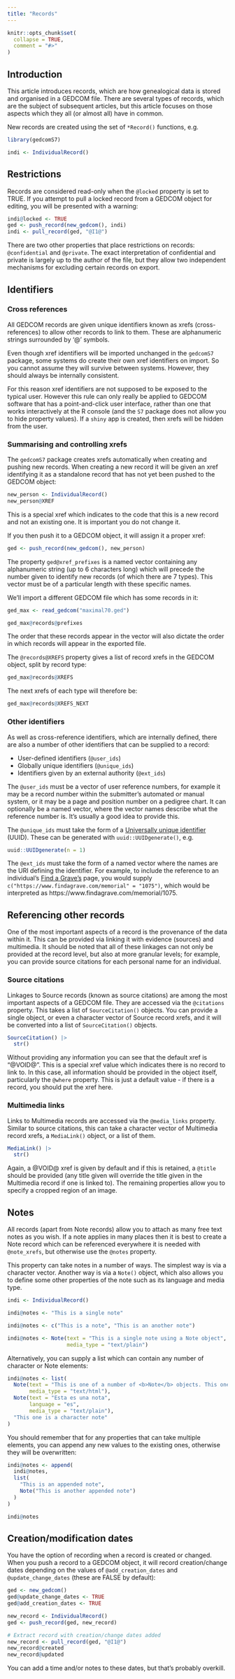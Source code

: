 ```yaml
---
title: "Records"
---
```


```r
knitr::opts_chunk$set(
  collapse = TRUE,
  comment = "#>"
)
```

## Introduction

This article introduces records, which are how genealogical data is stored and organised in a GEDCOM file. There are several types of records, which are the subject of subsequent articles, but this article focuses on those aspects which they all (or almost all) have in common.

New records are created using the set of `*Record()` functions, e.g.

```r
library(gedcomS7)

indi <- IndividualRecord()
```

## Restrictions

Records are considered read-only when the `@locked` property is set to TRUE. If you attempt to pull a locked record from a GEDCOM object for editing, you will be presented with a warning:

```r
indi@locked <- TRUE
ged <- push_record(new_gedcom(), indi)
indi <- pull_record(ged, "@I1@")
```

There are two other properties that place restrictions on records: `@confidential` and `@private`. The exact interpretation of confidential and private is largely up to the author of the file, but they allow two independent mechanisms for excluding certain records on export.

## Identifiers

### Cross references

All GEDCOM records are given unique identifiers known as xrefs (cross-references) to allow other records to link to them. These are alphanumeric strings surrounded by '@' symbols. 

Even though xref identifiers will be imported unchanged in the `gedcomS7` package, some systems do create their own xref identifiers on import. So you cannot assume they will survive between systems. However, they should always be internally consistent.

For this reason xref identifiers are not supposed to be exposed to the typical user. However this rule can only really be applied to GEDCOM software that has a point-and-click user interface, rather than one that works interactively at the R console (and the `S7` package does not allow you to hide property values). If a `shiny` app is created, then xrefs will be hidden from the user.

### Summarising and controlling xrefs

The `gedcomS7` package creates xrefs automatically when creating and pushing new records. When creating a new record it will be given an xref identifying it as a standalone record that has not yet been pushed to the GEDCOM object:

```r
new_person <- IndividualRecord()
new_person@XREF
```

This is a special xref which indicates to the code that this is a new record and not an existing one. It is important you do not change it.

If you then push it to a GEDCOM object, it will assign it a proper xref:

```r
ged <- push_record(new_gedcom(), new_person)
```

The property `ged@xref_prefixes` is a named vector containing any alphanumeric string (up to 6 characters long) which will precede the number given to identify new records (of which there are 7 types). This vector must be of a particular length with these specific names.

We'll import a different GEDCOM file which has some records in it:

```r
ged_max <- read_gedcom("maximal70.ged")

ged_max@records@prefixes
```

The order that these records appear in the vector will also dictate the order in which records will appear in the exported file.

The `@records@XREFS` property gives a list of record xrefs in the GEDCOM object, split by record type:

```r
ged_max@records@XREFS
```

The next xrefs of each type will therefore be:

```r
ged_max@records@XREFS_NEXT
```

### Other identifiers

As well as cross-reference identifiers, which are internally defined, there are also a number of other identifiers that can be supplied to a record:

* User-defined identifiers (`@user_ids`)
* Globally unique identifiers (`@unique_ids`)
* Identifiers given by an external authority (`@ext_ids`)

The `@user_ids` must be a vector of user reference numbers, for example it may be a record number within the submitter’s automated or manual system, or it may be a page and position number on a pedigree chart. It can optionally be a named vector, where the vector names describe what the reference number is. It's usually a good idea to provide this.

The `@unique_ids` must take the form of a [Universally unique identifier](https://en.wikipedia.org/wiki/Universally_unique_identifier) (UUID). These can be generated with `uuid::UUIDgenerate()`, e.g.

```r
uuid::UUIDgenerate(n = 1)
```

The `@ext_ids` must take the form of a named vector where the names are the URI defining the identifier. For example, to include the reference to an individual's [Find a Grave's](https://www.findagrave.com) page, you would supply `c("https://www.findagrave.com/memorial" = "1075")`, which would be interpreted as https://www.findagrave.com/memorial/1075.

## Referencing other records

One of the most important aspects of a record is the provenance of the data within it. This can be provided via linking it with evidence (sources) and multimedia. It should be noted that all of these linkages can not only be provided at the record level, but also at more granular levels; for example, you can provide source citations for each personal name for an individual.

### Source citations

Linkages to Source records (known as source citations) are among the most important aspects of a GEDCOM file. They are accessed via the `@citations` property. This takes a list of `SourceCitation()` objects. You can provide a single object, or even a character vector of Source record xrefs, and it will be converted into a list of `SourceCitation()` objects. 

```r
SourceCitation() |> 
  str()
```

Without providing any information you can see that the default xref is "@VOID@". This is a special xref value which indicates there is no record to link to. In this case, all information should be provided in the object itself, particularly the `@where` property. This is just a default value - if there is a record, you should put the xref here.

### Multimedia links

Links to Multimedia records are accessed via the `@media_links` property. Similar to source citations, this can take a character vector of Multimedia record xrefs, a `MediaLink()` object, or a list of them.

```r
MediaLink() |> 
  str()
```

Again, a @VOID@ xref is given by default and if this is retained, a `@title` should be provided (any title given will override the title given in the Multimedia record if one is linked to). The remaining properties allow you to specify a cropped region of an image.

## Notes

All records (apart from Note records) allow you to attach as many free text notes as you wish. If a note applies in many places then it is best to create a Note record which can be referenced everywhere it is needed with `@note_xrefs`, but otherwise use the `@notes` property. 

This property can take notes in a number of ways. The simplest way is via a character vector. Another way is via a `Note()` object, which also allows you to define some other properties of the note such as its language and media type.

```r
indi <- IndividualRecord()

indi@notes <- "This is a single note"

indi@notes <- c("This is a note", "This is an another note")

indi@notes <- Note(text = "This is a single note using a Note object",
                   media_type = "text/plain")
```

Alternatively, you can supply a list which can contain any number of character or Note elements:

```r
indi@notes <- list(
  Note(text = "This is one of a number of <b>Note</b> objects. This one is HTML.",
       media_type = "text/html"),
  Note(text = "Esta es una nota",
       language = "es",
       media_type = "text/plain"),
  "This one is a character note"
)
```

You should remember that for any properties that can take multiple elements, you can append any new values to the existing ones, otherwise they will be overwritten:

```r
indi@notes <- append(
  indi@notes,
  list(
    "This is an appended note",
    Note("This is another appended note")
  )
)

indi@notes
```


## Creation/modification dates

You have the option of recording when a record is created or changed. When you push a record to a GEDCOM object, it will record creation/change dates depending on the values of `@add_creation_dates` and `@update_change_dates` (these are FALSE by default):

```r
ged <- new_gedcom()
ged@update_change_dates <- TRUE
ged@add_creation_dates <- TRUE

new_record <- IndividualRecord()
ged <- push_record(ged, new_record)

# Extract record with creation/change dates added
new_record <- pull_record(ged, "@I1@")
new_record@created
new_record@updated
```

You can add a time and/or notes to these dates, but that's probably overkill.
